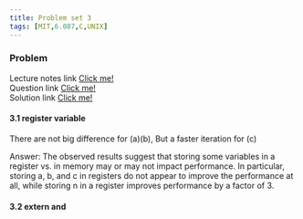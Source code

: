 ```yaml
---
title: Problem set 3
tags: [MIT,6.087,C,UNIX]
---
```


### Problem


Lecture notes link <a href="https://ocw.mit.edu/courses/6-087-practical-programming-in-c-january-iap-2010/resources/mit6_087iap10_lec02/" >Click me!</a><br />
Question link <a href="https://ocw.mit.edu/courses/6-087-practical-programming-in-c-january-iap-2010/resources/mit6_087iap10_assn03/" >Click me!</a><br />
Solution link <a href="https://ocw.mit.edu/courses/6-087-practical-programming-in-c-january-iap-2010/resources/mit6_087iap10_assn03_sol/" >Click me!</a>

#### 3.1 register variable

There are not big difference for (a)(b), But a faster iteration for (c)

Answer: The observed results suggest that storing some variables in a register vs. in memory
may or may not impact performance. In particular, storing a, b, and c in registers do not
appear to improve the performance at all, while storing n in a register improves performance
by a factor of 3.

#### 3.2 extern and 